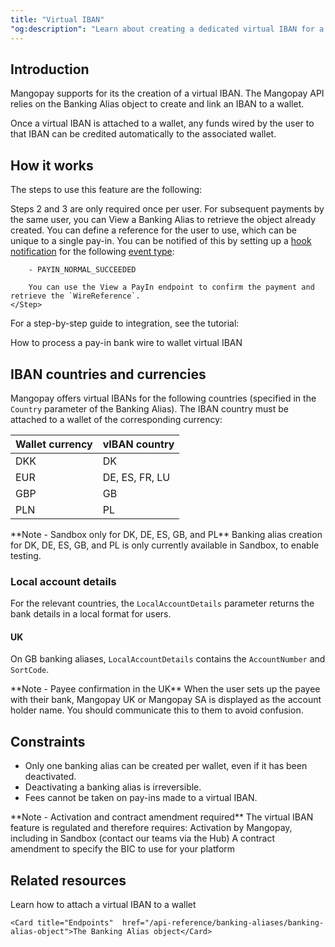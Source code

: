 ```yaml
---
title: "Virtual IBAN"
"og:description": "Learn about creating a dedicated virtual IBAN for a wallet, making it easy for users to wire funds to a wallet and for you to reconcile them."
---
```



## Introduction

Mangopay supports for its <Wallet content="wallets" /> the creation of a virtual IBAN. The Mangopay API relies on the Banking Alias object to create and link an IBAN to a wallet.

Once a virtual IBAN is attached to a wallet, any funds wired by the user to that IBAN can be credited automatically to the associated wallet.

## How it works

The steps to use this feature are the following:

<Steps>
    <Step title="The user chooses to pay via bank wire" />
    <Step title="You create a wallet for the user with the Create a Wallet endpoint (required once)" />
    <Step title="You create a virtual IBAN attached to the wallet with the Create an IBAN Banking Alias endpoint (required once)">
        Steps 2 and 3 are only required once per user. For subsequent payments by the same user, you can View a Banking Alias to retrieve the object already created.
    </Step>
    <Step title="In response, the API returns bank details that you must display to the user (`IBAN` and `BIC` or `LocalAccountDetails`)">
        You can define a reference for the user to use, which can be unique to a single pay-in. 
    </Step>
    <Step title="The user sends funds to the banking alias’s bank details (using your defined reference)" />
    <Step title="On receipt of the funds, Mangopay automatically creates an External Instruction Bank Wire PayIn">
        You can be notified of this by setting up a <a href="/development-resources/webhooks/hook-notifications">hook notification</a> for the following <a href="/development-resources/webhooks/event-types">event type</a>:

        - PAYIN_NORMAL_SUCCEEDED

        You can use the View a PayIn endpoint to confirm the payment and retrieve the `WireReference`.
    </Step>

</Steps>

For a step-by-step guide to integration, see the tutorial:

<Card title="Tutorials">
    How to process a pay-in bank wire to wallet virtual IBAN
</Card>

## IBAN countries and currencies

Mangopay offers virtual IBANs for the following countries (specified in the `Country` parameter of the Banking Alias). The IBAN country must be attached to a wallet of the corresponding currency:

<table class="html-table">
    <thead>
        <tr>
            <th class="header">Wallet currency</th>
            <th class="header">vIBAN country</th>
        </tr>
    </thead>
    <tbody>
        <tr>
            <td class="content">DKK</td>
            <td class="content">DK</td>
        </tr>
        <tr>
            <td class="content">EUR</td>
            <td class="content">DE, ES, FR, LU</td>
        </tr>
        <tr>
            <td class="content">GBP</td>
            <td class="content">GB</td>
        </tr>
        <tr>
            <td class="content">PLN</td>
            <td class="content">PL</td>
        </tr>
    </tbody>
</table>

<Note>
    **Note - Sandbox only for DK, DE, ES, GB, and PL** Banking alias creation
    for DK, DE, ES, GB, and PL is only currently available in Sandbox, to enable
    testing.
</Note>

### Local account details

For the relevant countries, the `LocalAccountDetails` parameter returns the bank details in a local format for users.

#### UK

On GB banking aliases, `LocalAccountDetails` contains the `AccountNumber` and `SortCode`.

<Note>
    **Note - Payee confirmation in the UK** When the user sets up the payee with
    their bank, Mangopay UK or Mangopay SA is displayed as the account holder
    name. You should communicate this to them to avoid confusion.
</Note>

## Constraints

-   Only one banking alias can be created per wallet, even if it has been deactivated.
-   Deactivating a banking alias is irreversible.
-   Fees cannot be taken on pay-ins made to a virtual IBAN.

<Note>
    **Note - Activation and contract amendment required** The virtual IBAN
    feature is regulated and therefore requires: Activation by Mangopay,
    including in Sandbox (contact our teams via the Hub) A contract amendment to
    specify the BIC to use for your platform
</Note>

## Related resources

<CardGroup col={2}> 
    <Card title="How to" href="/how-to/attach-virtual-iban-wallet">Learn how to attach a virtual IBAN to a wallet</Card>

    <Card title="Endpoints"  href="/api-reference/banking-aliases/banking-alias-object">The Banking Alias object</Card>
</CardGroup>